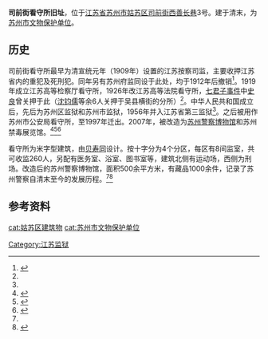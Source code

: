 {{文物保护单位
| 级别 = 县市级
| 省区市 = 苏州市
| 名称 = 司前街看守所旧址
| 图片 = 江苏按察司狱·苏州警察博物馆·全景.jpg
| 编号 = 第五批
| 分类 = 近现代重要史迹及代表性建筑
| 时代 = 清
| 所在 = [[苏州市|苏州市]][[姑苏区|姑苏区]]
| 登录 = 2004年
}}

'''司前街看守所旧址'''，位于[[江苏省|江苏省]][[苏州市|苏州市]][[姑苏区|姑苏区]][[司前街|司前街]][[西善长巷|西善长巷]]3号。建于清末，为[[苏州市文物保护单位|苏州市文物保护单位]]。

==历史==
司前街看守所最早为清宣统元年（1909年）设置的江苏按察司监，主要收押江苏省内的重犯及死刑犯。同年另有苏州府监同设于此处，均于1912年后撤销<ref name='d'>{{cite book|title=苏州词典|author=江洪 等|publisher=苏州大学出版社|date=1999-08  |isbn=7-81037-478-8}}</ref>{{rp|159}}。1919年成立江苏高等检察厅看守所，1926年改江苏高等法院看守所，[[七君子事件|七君子事件]]中[[史良|史良]]曾关押于此（[[沈钧儒|沈钧儒]]等余6人关押于吴县横街的分所）<ref name='d' />{{rp|160}}。中华人民共和国成立后，先后为苏州区监狱和苏州市监狱，1956年并入江苏省第三监狱<ref name='d' />{{rp|213}}。之后被用作苏州市公安局看守所，至1997年迁出。2007年，被改造为[[苏州警察博物馆|苏州警察博物馆]]和苏州禁毒展览馆。<ref name="#1">{{cite book|title=苏州街巷文化|author=[[潘君明|潘君明]]|publisher=古吴轩出版社|date=2012-03|page=132 |isbn=978-7-80733-760-7|edition=第二版}}</ref><ref>{{cite web |url=http://news.sohu.com/20070113/n247592962.shtml |title=百年老监狱“整容”亮相(图) |work= |publisher=搜狐新闻 |date=2007-01-13}}</ref><ref>{{cite web |url=https://www.chinanews.com/news/2006/2006-06-14/8/743906.shtml |title=苏州百年老监狱变身警察博物馆 |work=中国新闻网 |date=2006-06-14}}</ref>

看守所为米字型建筑，由[[贝寿同|贝寿同]]设计。按十字分为4个分区，每区有8间监室，共可收监260人，另配有医务室、浴室、图书室等，建筑北侧有运动场，西侧为刑场。改造后的苏州警察博物馆，面积500余平方米，有藏品1000余件，记录了苏州警察自清末至今的发展历程。<ref name="#1"/><ref>{{cite web |url=http://news.sohu.com/20070627/n250781511.shtml |title=老监狱变身警察博物馆 |work= |publisher=搜狐新闻 |date=2007-06-27}}</ref>

==参考资料==
{{refs}}

{{coord|31.30211|N|120.61236|E|display=title}}
{{苏州市文物保护单位}}
{{DEFAULTSORT:siqianjie}}
[[cat:姑苏区建筑物|cat:姑苏区建筑物]]
[[cat:苏州市文物保护单位|cat:苏州市文物保护单位]]
[[Category:江苏监狱|Category:江苏监狱]]